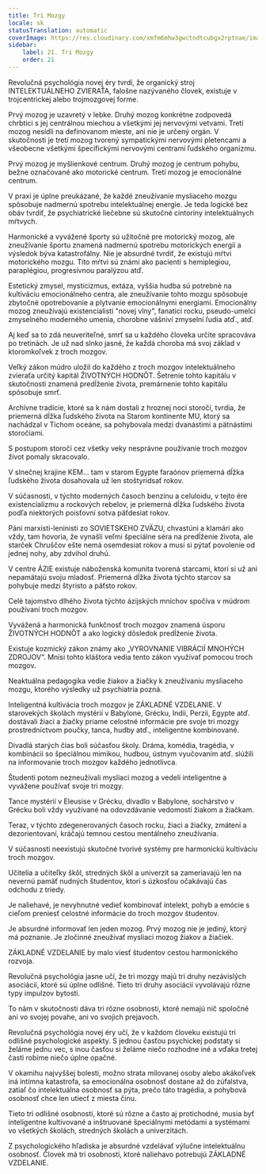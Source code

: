 ```yaml
---
title: Tri Mozgy
locale: sk
statusTranslation: automatic
coverImage: https://res.cloudinary.com/xmfm6mhw3gwctndtcubgx2rptnae/image/upload/v1740337243/small_cover_educacion_fundamental_a051170f1c.webp
sidebar:
    label: 21. Tri Mozgy
    order: 21
---
```

Revolučná psychológia novej éry tvrdí, že organický stroj INTELEKTUÁLNEHO ZVIERAŤA, falošne nazývaného človek, existuje v trojcentrickej alebo trojmozgovej forme.

Prvý mozog je uzavretý v lebke. Druhý mozog konkrétne zodpovedá chrbtici s jej centrálnou miechou a všetkými jej nervovými vetvami. Tretí mozog nesídli na definovanom mieste, ani nie je určený orgán. V skutočnosti je tretí mozog tvorený sympatickými nervovými pletencami a všeobecne všetkými špecifickými nervovými centrami ľudského organizmu.

Prvý mozog je myšlienkové centrum. Druhý mozog je centrum pohybu, bežne označované ako motorické centrum. Tretí mozog je emocionálne centrum.

V praxi je úplne preukázané, že každé zneužívanie mysliaceho mozgu spôsobuje nadmernú spotrebu intelektuálnej energie. Je teda logické bez obáv tvrdiť, že psychiatrické liečebne sú skutočné cintoríny intelektuálnych mŕtvych.

Harmonické a vyvážené športy sú užitočné pre motorický mozog, ale zneužívanie športu znamená nadmernú spotrebu motorických energií a výsledok býva katastrofálny. Nie je absurdné tvrdiť, že existujú mŕtvi motorického mozgu. Títo mŕtvi sú známi ako pacienti s hemiplegiou, paraplégiou, progresívnou paralýzou atď.

Estetický zmysel, mysticizmus, extáza, vyššia hudba sú potrebné na kultiváciu emocionálneho centra, ale zneužívanie tohto mozgu spôsobuje zbytočné opotrebovanie a plytvanie emocionálnymi energiami. Emocionálny mozog zneužívajú existencialisti "novej vlny", fanatici rocku, pseudo-umelci zmyselného moderného umenia, chorobne vášniví zmyselní ľudia atď., atď.

Aj keď sa to zdá neuveriteľné, smrť sa u každého človeka určite spracováva po tretinách. Je už nad slnko jasné, že každá choroba má svoj základ v ktoromkoľvek z troch mozgov.

Veľký zákon múdro uložil do každého z troch mozgov intelektuálneho zvieraťa určitý kapitál ŽIVOTNÝCH HODNÔT. Šetrenie tohto kapitálu v skutočnosti znamená predĺženie života, premárnenie tohto kapitálu spôsobuje smrť.

Archívne tradície, ktoré sa k nám dostali z hroznej noci storočí, tvrdia, že priemerná dĺžka ľudského života na Starom kontinente MU, ktorý sa nachádzal v Tichom oceáne, sa pohybovala medzi dvanástimi a pätnástimi storočiami.

S postupom storočí cez všetky veky nesprávne používanie troch mozgov život pomaly skracovalo.

V slnečnej krajine KEM... tam v starom Egypte faraónov priemerná dĺžka ľudského života dosahovala už len stoštyridsať rokov.

V súčasnosti, v týchto moderných časoch benzínu a celuloidu, v tejto ére existencializmu a rockových rebelov, je priemerná dĺžka ľudského života podľa niektorých poisťovní sotva päťdesiat rokov.

Páni marxisti-leninisti zo SOVIETSKEHO ZVÄZU, chvastúni a klamári ako vždy, tam hovoria, že vynašli veľmi špeciálne séra na predĺženie života, ale starček Chruščov ešte nemá osemdesiat rokov a musí si pýtať povolenie od jednej nohy, aby zdvihol druhú.

V centre ÁZIE existuje náboženská komunita tvorená starcami, ktorí si už ani nepamätajú svoju mladosť. Priemerná dĺžka života týchto starcov sa pohybuje medzi štyristo a päťsto rokov.

Celé tajomstvo dlhého života týchto ázijských mníchov spočíva v múdrom používaní troch mozgov.

Vyvážená a harmonická funkčnosť troch mozgov znamená úsporu ŽIVOTNÝCH HODNÔT a ako logický dôsledok predĺženie života.

Existuje kozmický zákon známy ako „VYROVNANIE VIBRÁCIÍ MNOHÝCH ZDROJOV“. Mnísi tohto kláštora vedia tento zákon využívať pomocou troch mozgov.

Neaktuálna pedagogika vedie žiakov a žiačky k zneužívaniu mysliaceho mozgu, ktorého výsledky už psychiatria pozná.

Inteligentná kultivácia troch mozgov je ZÁKLADNÉ VZDELANIE. V starovekých školách mystérií v Babylone, Grécku, Indii, Perzii, Egypte atď. dostávali žiaci a žiačky priame celostné informácie pre svoje tri mozgy prostredníctvom poučky, tanca, hudby atď., inteligentne kombinované.

Divadlá starých čias boli súčasťou školy. Dráma, komédia, tragédia, v kombinácii so špeciálnou mimikou, hudbou, ústnym vyučovaním atď. slúžili na informovanie troch mozgov každého jednotlivca.

Študenti potom nezneužívali mysliaci mozog a vedeli inteligentne a vyvážene používať svoje tri mozgy.

Tance mystérií v Eleusise v Grécku, divadlo v Babylone, sochárstvo v Grécku boli vždy využívané na odovzdávanie vedomostí žiakom a žiačkam.

Teraz, v týchto zdegenerovaných časoch rocku, žiaci a žiačky, zmätení a dezorientovaní, kráčajú temnou cestou mentálneho zneužívania.

V súčasnosti neexistujú skutočné tvorivé systémy pre harmonickú kultiváciu troch mozgov.

Učitelia a učiteľky škôl, stredných škôl a univerzít sa zameriavajú len na nevernú pamäť nudných študentov, ktorí s úzkosťou očakávajú čas odchodu z triedy.

Je naliehavé, je nevyhnutné vedieť kombinovať intelekt, pohyb a emócie s cieľom preniesť celostné informácie do troch mozgov študentov.

Je absurdné informovať len jeden mozog. Prvý mozog nie je jediný, ktorý má poznanie. Je zločinné zneužívať mysliaci mozog žiakov a žiačiek.

ZÁKLADNÉ VZDELANIE by malo viesť študentov cestou harmonického rozvoja.

Revolučná psychológia jasne učí, že tri mozgy majú tri druhy nezávislých asociácií, ktoré sú úplne odlišné. Tieto tri druhy asociácií vyvolávajú rôzne typy impulzov bytosti.

To nám v skutočnosti dáva tri rôzne osobnosti, ktoré nemajú nič spoločné ani vo svojej povahe, ani vo svojich prejavoch.

Revolučná psychológia novej éry učí, že v každom človeku existujú tri odlišné psychologické aspekty. S jednou časťou psychickej podstaty si želáme jednu vec, s inou časťou si želáme niečo rozhodne iné a vďaka tretej časti robíme niečo úplne opačné.

V okamihu najvyššej bolesti, možno strata milovanej osoby alebo akákoľvek iná intímna katastrofa, sa emocionálna osobnosť dostane až do zúfalstva, zatiaľ čo intelektuálna osobnosť sa pýta, prečo táto tragédia, a pohybová osobnosť chce len utiecť z miesta činu.

Tieto tri odlišné osobnosti, ktoré sú rôzne a často aj protichodné, musia byť inteligentne kultivované a inštruované špeciálnymi metódami a systémami vo všetkých školách, stredných školách a univerzitách.

Z psychologického hľadiska je absurdné vzdelávať výlučne intelektuálnu osobnosť. Človek má tri osobnosti, ktoré naliehavo potrebujú ZÁKLADNÉ VZDELANIE.

